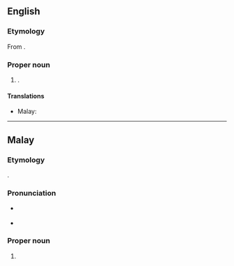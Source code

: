 ==English==
{{wikipedia}}

===Etymology===
From {{bor|en|ms|Kuala Terengganu}}.

===Proper noun===
{{en-proper noun|head=Kuala Terengganu}}

# {{place|en|capital city|s/Terengganu|c/Malaysia}}.

====Translations====
{{trans-top|capital of Terengganu}}
* Malay: {{t|ms|Kuala Terengganu}}
{{trans-mid}}
{{trans-bottom}}

----

==Malay==
{{wikipedia|lang=ms}}

===Etymology===
{{compound|ms|kuala|gloss1=confluence|Terengganu}}.

===Pronunciation===
* {{a|Johor-Selangor}} {{IPA|ms|/kualə tərəŋɡanu/}}
* {{a|Riau-Lingga}} {{IPA|ms|/kuala tərəŋɡanu/}}

===Proper noun===
{{ms-proper noun|head=[[kuala|Kuala]] [[Terengganu]]|j=کوالا ترڠݢانو}}

# {{place|ms|capital city|s/Terengganu|c/Malaysia|t1=Kuala Terengganu}}